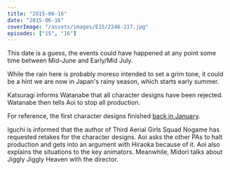 ```yaml
---
title: "2015-06-16"
date: "2015-06-16"
coverImage: "/assets/images/E15/2246-217.jpg"
episodes: ["15", "16"]
---
```


<Alert>
  <Calendar />
  <AlertDescription>
    This date is a guess, the events could have happened at any point some time
    between Mid-June and Early/Mid July.
  </AlertDescription>
</Alert>

While the rain here is probably moreso intended to set a grim tone, it could be a hint we are now in Japan's rainy season, which starts early summer.

Katsuragi informs Watanabe that all character designs have been rejected. Watanabe then tells Aoi to stop all production.

For reference, the first character designs finished [back in January](/calendar/2015-01-16).

Iguchi is informed that the author of Third Aerial Girls Squad Nogame has requested retakes for the character designs. Aoi asks the other PAs to halt production and gets into an argument with Hiraoka because of it. Aoi also explains the situations to the key animators. Meanwhile, Midori talks about Jiggly Jiggly Heaven with the director.
